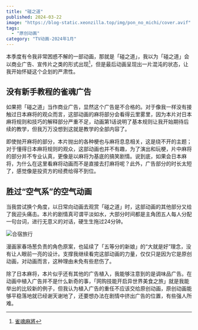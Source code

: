 ```yaml
---
title: "碰之道"
published: 2024-03-22
image: "https://blog-static.xeonzilla.top/img/pon_no_michi/cover.avif"
tags:
  - "原创动画"
category: "TV动画-2024年1月"
---
```

本季度有令我非常困惑不解的一部动画，那就是「碰之道」，我以为「碰之道」会以商业广告、宣传片之类的形式出现[^1]，但是最后动画呈现出一片混沌的状态，让我开始怀疑这个企划的严肃性。

## 没有新手教程的雀魂广告
如果把「碰之道」当作商业广告，显然这个广告是不合格的。对于像我一样没有接触过日本麻将的观众而言，这部动画的麻将部分会看得云里雾里，因为本片对日本麻将规则和技巧的解释部分严重不足，动画第1话说明了基本规则让我开始期待后续的教学，但我万万没想到这就是教学的全部内容了。

即使抛开麻将的部分，本片抛出的各种梗也与麻将息息相关，这是绕不开的主题；对于懂得日本麻将规则的观众，这部动画也并不有趣，为了演出和玩梗，片中麻将的部分并不专业认真，更像是以麻将为基底的搞笑剧情。说到底，如果会日本麻将，为什么在这里看麻将动画而不是直接去打麻将呢？此外，广告部分的时长太短了，感觉像是投资方的经费给得不到位。

## 胜过“空气系”的空气动画
当我尝试换个角度，以日常向动画去观赏「碰之道」时，这部动画的其他部分又给了我迎头痛击。本片的剧情真可谓平淡如水，大部分时间都是主角团五人每人分配一句台词，进行无意义的对话，硬生生拖过24分钟。

![合宿旅行](https://blog-static.xeonzilla.top/img/pon_no_michi/01.avif "合宿旅行")

漫画家春场葱负责的角色原案，也延续了「五等分的新娘」的“大就是好”理念，没有让人眼前一亮的设计。支撑我继续看完这部动画的力量，仅仅只是因为它是原创动画，对动画而言，这种理由未免有些悲伤了。

除了日本麻将，本片似乎还有其他的广告植入，我能够注意到的是调味品广告。在动画中植入广告并不是什么新奇的事，「网购技能开启异世界美食之旅」就是我能举出的比较新的例子，但我认为植入广告的重任不应该交给原创动画，原创动画能够平稳落地就已经谢天谢地了，还要想办法在剧情中挤出广告的位置，有些强人所难。

[^1]:[雀魂麻將](https://www.maj-soul.com)
